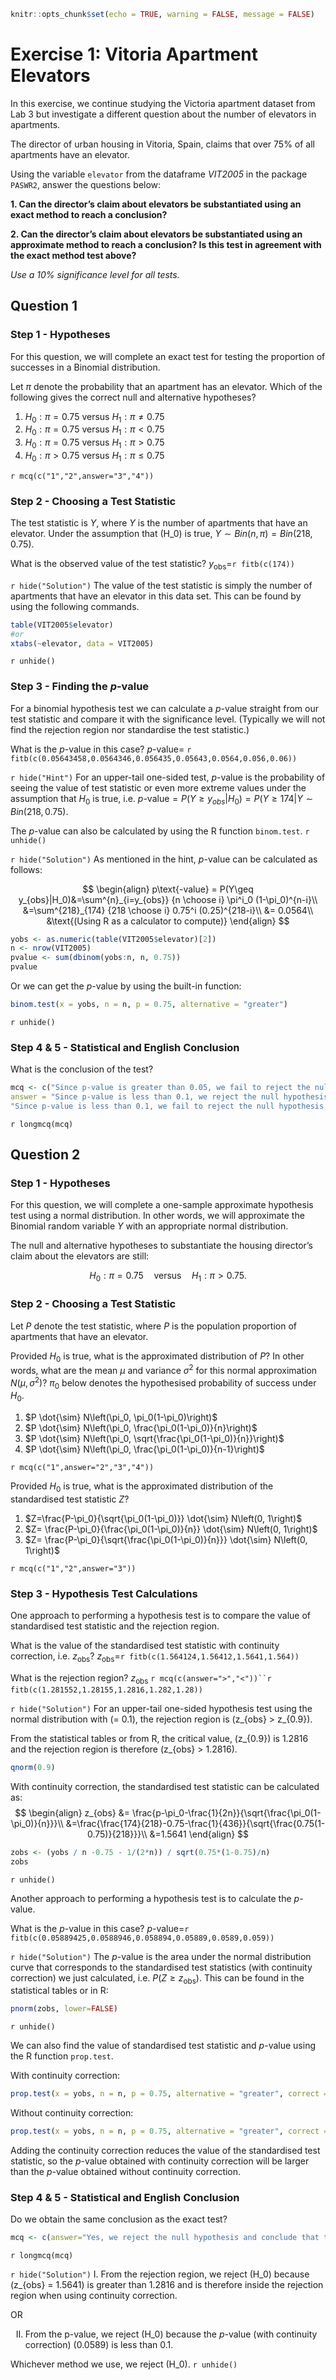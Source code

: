 ```r
knitr::opts_chunk$set(echo = TRUE, warning = FALSE, message = FALSE)
```



# Exercise 1: Vitoria Apartment Elevators

In this exercise, we continue studying the Victoria apartment dataset from Lab 3 but investigate a different question about the number of elevators in apartments.

The director of urban housing in Vitoria, Spain, claims that over 75% of all apartments have an elevator.

Using the variable `elevator` from the dataframe *VIT2005* in the package `PASWR2`, answer the questions below:

**1. Can the director’s claim about elevators be substantiated using an exact method to reach a conclusion?**

**2. Can the director’s claim about elevators be substantiated using an approximate method to reach a conclusion? Is this test in agreement with the exact method test above?**

*Use a 10% significance level for all tests.* 

## Question 1


### **Step 1 - Hypotheses**

For this question, we will complete an exact test for testing the proportion of successes in a Binomial distribution.

Let $\pi$ denote the probability that an apartment has an elevator. Which of the following gives the correct null and alternative hypotheses?

1. $H_0: \pi=0.75 \text{ versus } H_1: \pi\neq 0.75$
2. $H_0: \pi=0.75 \text{ versus } H_1: \pi< 0.75$
3. $H_0: \pi=0.75 \text{ versus } H_1: \pi> 0.75$
4. $H_0: \pi>0.75 \text{ versus } H_1: \pi\leq 0.75$

`r mcq(c("1","2",answer="3","4"))`


### **Step 2 - Choosing a Test Statistic**

The test statistic is $Y$, where $Y$ is the number of apartments that have an elevator. Under the assumption that \(H_0\) is true, $Y \sim Bin(n,\pi) = Bin(218,0.75)$.

What is the observed value of the test statistic? $y_\text{obs}=$`r fitb(c(174))`

`r hide("Solution")`
The value of the test statistic is simply the number of apartments that have an elevator in this data set. This can be found by using the following commands.
```r
table(VIT2005$elevator)
#or
xtabs(~elevator, data = VIT2005)
```

`r unhide()`

### **Step 3 - Finding the $p$-value**

For a binomial hypothesis test we can calculate a $p$-value straight from our test statistic and compare it with the significance level. (Typically we will not find the rejection region nor standardise the test statistic.)

What is the $p$-value in this case? $p$-value$=$ `r fitb(c(0.05643458,0.0564346,0.056435,0.05643,0.0564,0.056,0.06))`

`r hide("Hint")`
For an upper-tail one-sided test, $p$-value is the probability of seeing the value of test statistic or even more extreme values under the assumption that $H_0$ is true, i.e. $p\text{-value} = P(Y\geq y_{obs}|H_0) = P(Y \geq 174|Y \sim Bin(218,0.75)$. 

The $p$-value can also be calculated by using the R function `binom.test`. 
`r unhide()`

`r hide("Solution")`
As mentioned in the hint, $p$-value can be calculated as follows:

$$
\begin{align}
p\text{-value} = P(Y\geq y_{obs}|H_0)&=\sum^{n}_{i=y_{obs}} {n \choose i}  \pi^i_0 (1-\pi_0)^{n-i}\\
&=\sum^{218}_{174} {218 \choose i} 0.75^i (0.25)^{218-i}\\
&= 0.0564\\
&\text{(Using R as a calculator to compute)}
\end{align}
$$

```r
yobs <- as.numeric(table(VIT2005$elevator)[2])
n <- nrow(VIT2005)
pvalue <- sum(dbinom(yobs:n, n, 0.75))
pvalue
```

Or we can get the $p$-value by using the built-in function:
```r
binom.test(x = yobs, n = n, p = 0.75, alternative = "greater")
```
`r unhide()`

### **Step 4 & 5 - Statistical and English Conclusion**

What is the conclusion of the test?

```r
mcq <- c("Since p-value is greater than 0.05, we fail to reject the null hypothesis and conclude that there is not sufficient evidence to substantiate the claim that over 75% of all apartments have an elevator.", "Since p-value is greater than 0.05, we reject the null hypothesis and conclude that there is sufficient evidence to substantiate the claim that over 75% of all apartments have an elevator.", 
answer = "Since p-value is less than 0.1, we reject the null hypothesis and conclude that there is evidence to substantiate the claim that over 75% of all apartments have an elevator.", 
"Since p-value is less than 0.1, we fail to reject the null hypothesis and conclude that there is not sufficient evidence to substantiate the claim that over 75% of all apartments have an elevator.")
```
`r longmcq(mcq)`


## Question 2


### **Step 1 - Hypotheses**

For this question, we will complete a one-sample approximate hypothesis test using a normal distribution. In other words, we will approximate the Binomial random variable $Y$ with an appropriate normal distribution. 

The null and alternative hypotheses to substantiate the housing director’s claim about the elevators are still:

$$H_0 : \pi = 0.75 \quad \text{versus} \quad H_1 : \pi > 0.75.$$

### **Step 2 - Choosing a Test Statistic**

Let $P$ denote the test statistic, where $P$ is the population proportion of apartments that have an elevator. 

Provided $H_0$ is true, what is the approximated distribution of $P$? In other words, what are the mean $\mu$ and variance $\sigma^2$ for this normal approximation $N(\mu,\sigma^2)$? $\pi_0$ below denotes the hypothesised probability of success under $H_0$.

1. $P \dot{\sim} N\left(\pi_0, \pi_0(1-\pi_0)\right)$
2. $P \dot{\sim} N\left(\pi_0, \frac{\pi_0(1-\pi_0)}{n}\right)$
3. $P \dot{\sim} N\left(\pi_0, \sqrt{\frac{\pi_0(1-\pi_0)}{n}}\right)$
4. $P \dot{\sim} N\left(\pi_0, \frac{\pi_0(1-\pi_0)}{n-1}\right)$

`r mcq(c("1",answer="2","3","4"))`

Provided $H_0$ is true, what is the approximated distribution of the standardised test statistic $Z$? 

1. $Z=\frac{P-\pi_0}{\sqrt{\pi_0(1-\pi_0)}} \dot{\sim} N\left(0, 1\right)$
2. $Z= \frac{P-\pi_0}{\frac{\pi_0(1-\pi_0)}{n}} \dot{\sim} N\left(0, 1\right)$
3. $Z= \frac{P-\pi_0}{\sqrt{\frac{\pi_0(1-\pi_0)}{n}}} \dot{\sim} N\left(0, 1\right)$

`r mcq(c("1","2",answer="3"))`

### **Step 3 - Hypothesis Test Calculations**

One approach to performing a hypothesis test is to compare the value of standardised test statistic and the rejection region. 

What is the value of the standardised test statistic with continuity correction, i.e. $z_\text{obs}$?
$z_\text{obs}=$`r fitb(c(1.564124,1.56412,1.5641,1.564))`

What is the rejection region? $z_\text{obs}$ `r mcq(c(answer=">","<"))``r fitb(c(1.281552,1.28155,1.2816,1.282,1.28))`

`r hide("Solution")`
For an upper-tail one-sided hypothesis test using the normal distribution with \(\alpha = 0.1\), the rejection region is \(z_{obs} > z_{0.9}\).

From the statistical tables or from R, the critical value, \(z_{0.9}\) is 1.2816 and the rejection region is therefore \(z_{obs} > 1.2816\).
```r
qnorm(0.9)
```



With continuity correction, the standardised test statistic can be calculated as:
$$
\begin{align}
z_{obs} &= \frac{p-\pi_0-\frac{1}{2n}}{\sqrt{\frac{\pi_0(1-\pi_0)}{n}}}\\
&=\frac{\frac{174}{218}-0.75-\frac{1}{436}}{\sqrt{\frac{0.75(1-0.75)}{218}}}\\
&=1.5641
\end{align}
$$

```r
zobs <- (yobs / n -0.75 - 1/(2*n)) / sqrt(0.75*(1-0.75)/n)
zobs
```

`r unhide()`

Another approach to performing a hypothesis test is to calculate the $p$-value. 

What is the $p$-value in this case? $p$-value$=$`r fitb(c(0.05889425,0.0588946,0.058894,0.05889,0.0589,0.059))`

`r hide("Solution")`
The $p$-value is the area under the normal distribution curve that corresponds to the standardised test statistics (with continuity correction) we just calculated, i.e. $P(Z \geq z_\text{obs})$. This can be found in the statistical tables or in R:

```r
pnorm(zobs, lower=FALSE)
```
`r unhide()`

We can also find the value of standardised test statistic and $p$-value using the R function `prop.test`.

With continuity correction: 
```r
prop.test(x = yobs, n = n, p = 0.75, alternative = "greater", correct = TRUE)
```

Without continuity correction:
```r
prop.test(x = yobs, n = n, p = 0.75, alternative = "greater", correct = FALSE)
```

Adding the continuity correction reduces the value of the standardised test statistic, so the $p$-value obtained with continuity correction will be larger than the $p$-value obtained without continuity correction. 


### **Step 4 & 5 - Statistical and English Conclusion**

Do we obtain the same conclusion as the exact test? 

```r
mcq <- c(answer="Yes, we reject the null hypothesis and conclude that there is sufficient evidence to substantiate the claim that over 75% of all apartments have an elevator.", "No, we fail to reject the null hypothesis and conclude that there is not sufficient evidence to substantiate the claim that over 75% of all apartments have an elevator.")
```
`r longmcq(mcq)`

`r hide("Solution")`
I. From the rejection region, we reject \(H_0\) because  \(z_{obs} = 1.5641\) is greater than 1.2816 and is therefore inside the rejection region when using continuity correction.

OR

II. From the p-value, we reject \(H_0\) because the $p$-value (with continuity correction) \(0.0589\) is less than 0.1.

Whichever method we use, we reject \(H_0\).
`r unhide()`